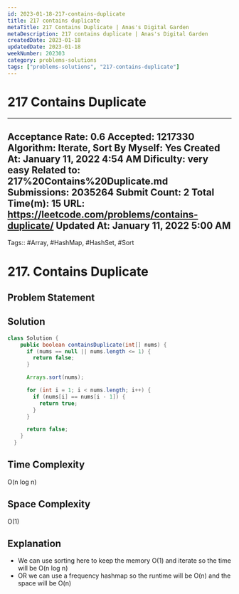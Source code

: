 ```yaml
---
id: 2023-01-18-217-contains-duplicate
title: 217 contains duplicate
metaTitle: 217 Contains Duplicate | Anas's Digital Garden
metaDescription: 217 contains duplicate | Anas's Digital Garden
createdDate: 2023-01-18
updatedDate: 2023-01-18
weekNumber: 202303
category: problems-solutions
tags: ["problems-solutions", "217-contains-duplicate"]
---
```


# 217 Contains Duplicate

---
Acceptance Rate: 0.6
Accepted: 1217330
Algorithm: Iterate, Sort
By Myself: Yes
Created At: January 11, 2022 4:54 AM
Dificulty: very easy
Related to: 217%20Contains%20Duplicate.md
Submissions: 2035264
Submit Count: 2
Total Time(m): 15
URL: <https://leetcode.com/problems/contains-duplicate/>
Updated At: January 11, 2022 5:00 AM
---

Tags:: #Array, #HashMap, #HashSet, #Sort

# 217. Contains Duplicate

## Problem Statement

## Solution

```java
class Solution {
    public boolean containsDuplicate(int[] nums) {
      if (nums == null || nums.length <= 1) {
        return false;
      }

      Arrays.sort(nums);

      for (int i = 1; i < nums.length; i++) {
        if (nums[i] == nums[i - 1]) {
          return true;
        }
      }

      return false;
    }
  }
```

## Time Complexity

O(n log n)

## Space Complexity

O(1)

## Explanation

- We can use sorting here to keep the memory O(1) and iterate so the time will be O(n log n)
- OR we can use a frequency hashmap so the runtime will be O(n) and the space will be O(n)
